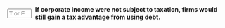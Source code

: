 ::: {.question-block}

<form onsubmit="event.preventDefault(); checkAnswerBox('module8_tf_q95','F')" style="display: flex; align-items: center; gap: 8px;">
  <input type="text" id="module8_tf_q95" name="module8_tf_q95" maxlength="1" placeholder="T or F" style="width: 55px;" data-correct-answer="F" /> 
  <label for="module8_tf_q95"><strong>If corporate income were not subject to taxation, firms would still gain a tax advantage from using debt.</strong></label>
</form>

<div id="feedback-module8_tf_q95" class="feedback" data-status="" style="display:none;">
FALSE. Without corporate taxes, interest deductibility provides no benefit — the tax shield would not exist.
</div>

:::
